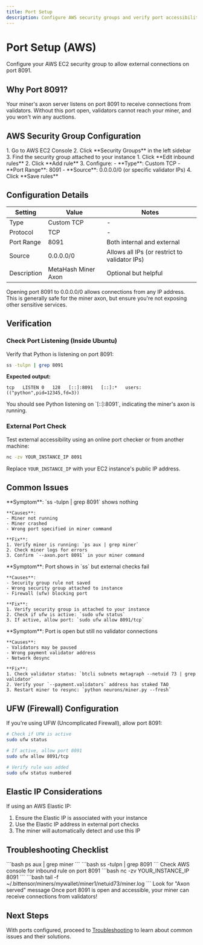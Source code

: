 ```yaml
---
title: Port Setup
description: Configure AWS security groups and verify port accessibility
---
```


# Port Setup (AWS)

Configure your AWS EC2 security group to allow external connections on port 8091.

## Why Port 8091?

Your miner's axon server listens on port 8091 to receive connections from validators. Without this port open, validators cannot reach your miner, and you won't win any auctions.

## AWS Security Group Configuration

<Steps>
  <Step title="Navigate to EC2 Security Groups">
    1. Go to AWS EC2 Console
    2. Click **Security Groups** in the left sidebar
    3. Find the security group attached to your instance
  </Step>

  <Step title="Add Inbound Rule">
    1. Click **Edit inbound rules**
    2. Click **Add rule**
    3. Configure:
       - **Type**: Custom TCP
       - **Port Range**: 8091
       - **Source**: 0.0.0.0/0 (or specific validator IPs)
    4. Click **Save rules**
  </Step>
</Steps>

## Configuration Details

| Setting | Value | Notes |
|---------|-------|-------|
| Type | Custom TCP | - |
| Protocol | TCP | - |
| Port Range | 8091 | Both internal and external |
| Source | 0.0.0.0/0 | Allows all IPs (or restrict to validator IPs) |
| Description | MetaHash Miner Axon | Optional but helpful |

<Warning>
Opening port 8091 to 0.0.0.0/0 allows connections from any IP address. This is generally safe for the miner axon, but ensure you're not exposing other sensitive services.
</Warning>

## Verification

### Check Port Listening (Inside Ubuntu)

Verify that Python is listening on port 8091:

```bash
ss -tulpn | grep 8091
```

**Expected output:**
```
tcp   LISTEN 0   128   [::]:8091   [::]:*   users:(("python",pid=12345,fd=3))
```

<Check>
You should see Python listening on `[::]:8091`, indicating the miner's axon is running.
</Check>

### External Port Check

Test external accessibility using an online port checker or from another machine:

```bash
nc -zv YOUR_INSTANCE_IP 8091
```

Replace `YOUR_INSTANCE_IP` with your EC2 instance's public IP address.

## Common Issues

<AccordionGroup>
  <Accordion title="Port not listening">
    **Symptom**: `ss -tulpn | grep 8091` shows nothing

    **Causes**:
    - Miner not running
    - Miner crashed
    - Wrong port specified in miner command

    **Fix**:
    1. Verify miner is running: `ps aux | grep miner`
    2. Check miner logs for errors
    3. Confirm `--axon.port 8091` in your miner command
  </Accordion>

  <Accordion title="Port listening but not accessible externally">
    **Symptom**: Port shows in `ss` but external checks fail

    **Causes**:
    - Security group rule not saved
    - Wrong security group attached to instance
    - Firewall (ufw) blocking port

    **Fix**:
    1. Verify security group is attached to your instance
    2. Check if ufw is active: `sudo ufw status`
    3. If active, allow port: `sudo ufw allow 8091/tcp`
  </Accordion>

  <Accordion title="No AuctionStart events after opening port">
    **Symptom**: Port is open but still no validator connections

    **Causes**:
    - Validators may be paused
    - Wrong payment validator address
    - Network desync

    **Fix**:
    1. Check validator status: `btcli subnets metagraph --netuid 73 | grep validator`
    2. Verify your `--payment.validators` address has staked TAO
    3. Restart miner to resync: `python neurons/miner.py --fresh`
  </Accordion>
</AccordionGroup>

## UFW (Firewall) Configuration

If you're using UFW (Uncomplicated Firewall), allow port 8091:

```bash
# Check if UFW is active
sudo ufw status

# If active, allow port 8091
sudo ufw allow 8091/tcp

# Verify rule was added
sudo ufw status numbered
```

## Elastic IP Considerations

If using an AWS Elastic IP:

1. Ensure the Elastic IP is associated with your instance
2. Use the Elastic IP address in external port checks
3. The miner will automatically detect and use this IP

## Troubleshooting Checklist

<Steps>
  <Step title="Verify Miner Running">
    ```bash
    ps aux | grep miner
    ```
  </Step>

  <Step title="Check Port Listening">
    ```bash
    ss -tulpn | grep 8091
    ```
  </Step>

  <Step title="Verify Security Group">
    Check AWS console for inbound rule on port 8091
  </Step>

  <Step title="Test External Access">
    ```bash
    nc -zv YOUR_INSTANCE_IP 8091
    ```
  </Step>

  <Step title="Check Miner Logs">
    ```bash
    tail -f ~/.bittensor/miners/mywallet/miner1/netuid73/miner.log
    ```
    Look for "Axon served" message
  </Step>
</Steps>

<Check>
Once port 8091 is open and accessible, your miner can receive connections from validators!
</Check>

## Next Steps

With ports configured, proceed to [Troubleshooting](/troubleshoot/troubleshooting) to learn about common issues and their solutions.
